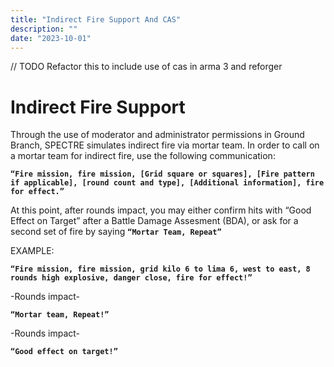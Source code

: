 ```yaml
---
title: "Indirect Fire Support And CAS"
description: ""
date: "2023-10-01"
---
```


// TODO Refactor this to include use of cas in arma 3 and reforger

# Indirect Fire Support
Through the use of moderator and administrator permissions in Ground Branch, SPECTRE simulates indirect fire via mortar team. In order to call on a mortar team for indirect fire, use the following communication:

**`“Fire mission, fire mission, [Grid square or squares], [Fire pattern if applicable], [round count and type], [Additional information], fire for effect.”`**

At this point, after rounds impact, you may either confirm hits with “Good Effect on Target” after a Battle Damage Assesment (BDA), or ask for a second set of fire by saying  **`“Mortar Team, Repeat”`**

EXAMPLE:

**`“Fire mission, fire mission, grid kilo 6 to lima 6, west to east, 8 rounds high explosive, danger close, fire for effect!”`** 

-Rounds impact-

**`“Mortar team, Repeat!”`**

-Rounds impact- 

**`“Good effect on target!”`**
